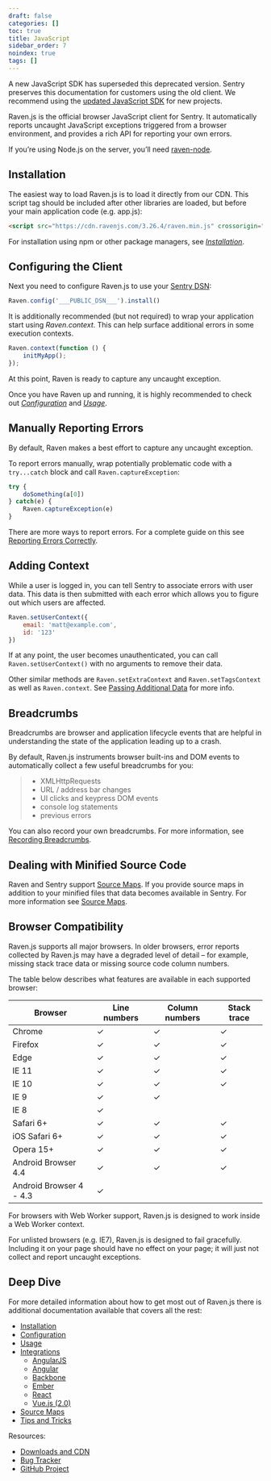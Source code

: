 ```yaml
---
draft: false
categories: []
toc: true
title: JavaScript
sidebar_order: 7
noindex: true
tags: []
---
```


<Alert level="warning" title="Note"><markdown>

A new JavaScript SDK has superseded this deprecated version. Sentry preserves this documentation for customers using the old client. We recommend using the [updated JavaScript SDK](/platforms/javascript) for new projects.

</markdown></Alert>

Raven.js is the official browser JavaScript client for Sentry. It automatically reports uncaught JavaScript exceptions triggered from a browser environment, and provides a rich API for reporting your own errors.

<Alert level="warning" title="Node.js"><markdown>

If you’re using Node.js on the server, you’ll need [raven-node](/clients/node/).

</markdown></Alert>


## Installation

The easiest way to load Raven.js is to load it directly from our CDN. This script tag should be included after other libraries are loaded, but before your main application code (e.g. app.js):

```html
<script src="https://cdn.ravenjs.com/3.26.4/raven.min.js" crossorigin="anonymous"></script>
```

For installation using npm or other package managers, see [_Installation_](/clients/javascript/install/).

## Configuring the Client

Next you need to configure Raven.js to use your [Sentry DSN](/error-reporting/quickstart/#configure-the-dsn):

```javascript
Raven.config('___PUBLIC_DSN___').install()
```

It is additionally recommended (but not required) to wrap your application start using _Raven.context_. This can help surface additional errors in some execution contexts.

```javascript
Raven.context(function () {
    initMyApp();
});
```

At this point, Raven is ready to capture any uncaught exception.

Once you have Raven up and running, it is highly recommended to check out [_Configuration_](/clients/javascript/config/) and [_Usage_](/clients/javascript/usage/).

## Manually Reporting Errors

By default, Raven makes a best effort to capture any uncaught exception.

To report errors manually, wrap potentially problematic code with a `try...catch` block and call `Raven.captureException`:

```javascript
try {
    doSomething(a[0])
} catch(e) {
    Raven.captureException(e)
}
```

There are more ways to report errors. For a complete guide on this see [Reporting Errors Correctly](/clients/javascript/usage/#raven-js-reporting-errors).


## Adding Context

While a user is logged in, you can tell Sentry to associate errors with user data. This data is then submitted with each error which allows you to figure out which users are affected.

```javascript
Raven.setUserContext({
    email: 'matt@example.com',
    id: '123'
})
```

If at any point, the user becomes unauthenticated, you can call `Raven.setUserContext()` with no arguments to remove their data.

Other similar methods are `Raven.setExtraContext` and `Raven.setTagsContext` as well as `Raven.context`. See [Passing Additional Data](/clients/javascript/usage/#raven-js-additional-context) for more info.

## Breadcrumbs

Breadcrumbs are browser and application lifecycle events that are helpful in understanding the state of the application leading up to a crash.

By default, Raven.js instruments browser built-ins and DOM events to automatically collect a few useful breadcrumbs for you:

> -   XMLHttpRequests
> -   URL / address bar changes
> -   UI clicks and keypress DOM events
> -   console log statements
> -   previous errors

You can also record your own breadcrumbs. For more information, see [Recording Breadcrumbs](/clients/javascript/usage/#raven-js-recording-breadcrumbs).

## Dealing with Minified Source Code

Raven and Sentry support [Source Maps](http://www.html5rocks.com/en/tutorials/developertools/sourcemaps/). If you provide source maps in addition to your minified files that data becomes available in Sentry. For more information see [Source Maps](/clients/javascript/sourcemaps/#raven-js-sourcemaps).

## Browser Compatibility

Raven.js supports all major browsers. In older browsers, error reports collected by Raven.js may have a degraded level of detail – for example, missing stack trace data or missing source code column numbers.

The table below describes what features are available in each supported browser:

| Browser | Line numbers | Column numbers | Stack trace |
| --- | --- | --- | --- |
| Chrome | ✓ | ✓ | ✓ |
| Firefox | ✓ | ✓ | ✓ |
| Edge | ✓ | ✓ | ✓ |
| IE 11 | ✓ | ✓ | ✓ |
| IE 10 | ✓ | ✓ | ✓ |
| IE 9 | ✓ | ✓ |   |
| IE 8 | ✓ |   |   |
| Safari 6+ | ✓ | ✓ | ✓ |
| iOS Safari 6+ | ✓ | ✓ | ✓ |
| Opera 15+ | ✓ | ✓ | ✓ |
| Android Browser 4.4 | ✓ | ✓ | ✓ |
| Android Browser 4 - 4.3 | ✓ |   |   |

For browsers with Web Worker support, Raven.js is designed to work inside a Web Worker context.

For unlisted browsers (e.g. IE7), Raven.js is designed to fail gracefully. Including it on your page should have no effect on your page; it will just not collect and report uncaught exceptions.

## Deep Dive

For more detailed information about how to get most out of Raven.js there is additional documentation available that covers all the rest:

-   [Installation](/clients/javascript/install/)
-   [Configuration](/clients/javascript/config/)
-   [Usage](/clients/javascript/usage/)
-   [Integrations](/clients/javascript/integrations/)
    -   [AngularJS](/clients/javascript/integrations/#angularjs)
    -   [Angular](/clients/javascript/integrations/#angular)
    -   [Backbone](/clients/javascript/integrations/#backbone)
    -   [Ember](/clients/javascript/integrations/#ember)
    -   [React](/clients/javascript/integrations/#react)
    -   [Vue.js (2.0)](/clients/javascript/integrations/#vue)
-   [Source Maps](/clients/javascript/sourcemaps/)
-   [Tips and Tricks](/clients/javascript/tips/)

Resources:

-   [Downloads and CDN](http://ravenjs.com/)
-   [Bug Tracker](http://github.com/getsentry/raven-js/issues)
-   [GitHub Project](http://github.com/getsentry/raven-js)
